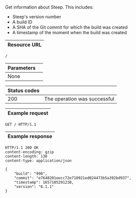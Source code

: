 Get information about Steep. This includes:

* Steep's version number
* A build ID
* A SHA of the Git commit for which the build was created
* A timestamp of the moment when the build was created

| Resource URL |
| ------------ |

```http
/
```

| Parameters   |                              |
| ------------ | ---------------------------- |
| None         |                              |

| Status codes |                              |
| ------------ | ---------------------------- |
| 200          | The operation was successful |

| Example request |
| --------------- |

```http
GET / HTTP/1.1
```

| Example response |
| ---------------- |

```http
HTTP/1.1 200 OK
content-encoding: gzip
content-length: 130
content-type: application/json

{
    "build": "990",
    "commit": "e7648201eecc72e710921ed024473b5a392bd937",
    "timestamp": 1657185291238,
    "version": "6.1.1"
}
```
